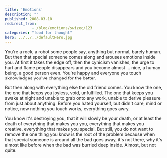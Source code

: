 ```yaml
---
title: 'Emotions'
description: ""
published: 2008-03-10
redirect_from: 
            - /blog/emotions/swizec/123
categories: "food for thought"
hero: ../../../defaultHero.jpg
---
```

You're a rock, a robot some people say, anything but normal, barely human. But then that special someone comes along and arouses emotions inside you. At first it takes the edge off, then the cynicism vanishes, the urge to hurt and flame people disappears and you become almost ... nice, a human being, a good person even. You're happy and everyone you touch aknowledges you've changed for the better.

But then along with everything else the old friend comes. You know the one, the one that keeps you joyless, void, unfulfilled. The one that keeps you awake at night and unable to grab onto any work, unable to derive pleasure from just about anything. Before you hated yourself, but didn't care, mind or notice, now nothing you touch works, everything goes awry.

You know it's destroying you, that it will slowly be your death, or at least the death of everything that makes you you, everything that makes you creative, everything that makes you special. But still, you do not want to remove the one thing you know is the root of the problem because when that special someone is around all the bad goes away, it's not there, why it's almost like before when the bad was burried deep inside. Almost, but not quite.